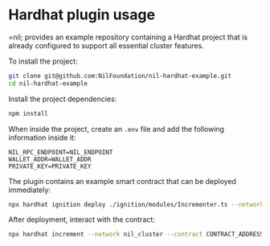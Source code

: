 # Hardhat plugin usage

=nil; provides an example repository containing a Hardhat project that is already configured to support all essential cluster features.

To install the project:

```bash
git clone git@github.com:NilFoundation/nil-hardhat-example.git
cd nil-hardhat-example
```

Install the project dependencies:

```bash
npm install
```

When inside the project, create an `.env` file and add the following information inside it:

```
NIL_RPC_ENDPOINT=NIL_ENDPOINT
WALLET_ADDR=WALLET_ADDR
PRIVATE_KEY=PRIVATE_KEY
```

The plugin contains an example smart contract that can be deployed immediately:

```bash
npx hardhat ignition deploy ./ignition/modules/Incrementer.ts --network nil_cluster
```

After deployment, interact with the contract:

```bash
npx hardhat increment --network nil_cluster --contract CONTRACT_ADDRESS
```